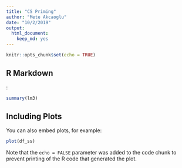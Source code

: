 ```yaml
---
title: "CS Priming"
author: "Mete Akcaoglu"
date: "10/2/2019"
output: 
  html_document: 
    keep_md: yes
---
```


```r
knitr::opts_chunk$set(echo = TRUE)
```

## R Markdown

:

```r
summary(lm3)
```

## Including Plots

You can also embed plots, for example:

```r
plot(df_ss)
```

Note that the `echo = FALSE` parameter was added to the code chunk to prevent printing of the R code that generated the plot.
